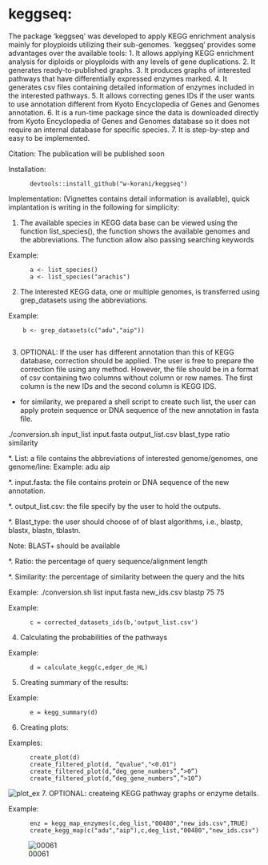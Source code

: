 # keggseq:
The package 'keggseq' was developed to apply KEGG enrichment analysis mainly for ployploids utilizing their sub-genomes. ‘keggseq’ provides some advantages over the available tools:
1. It allows applying KEGG enrichment analysis for diploids or ployploids with any levels of gene duplications.
2. It generates ready-to-published graphs.
3. It produces graphs of interested pathways that have differentially expressed enzymes marked.
4. It generates csv files containing detailed information of enzymes included in the interested pathways.
5. It allows correcting genes IDs if the user wants to use annotation different from Kyoto Encyclopedia of Genes and Genomes annotation.
6. It is a run-time package since the data is downloaded directly from Kyoto Encyclopedia of Genes and Genomes database so it does not require an internal database for specific species.
7. It is step-by-step and easy to be implemented.

Citation: The publication will be published soon

Installation:

          devtools::install_github("w-korani/keggseq")


Implementation: (Vignettes contains detail information is available), quick implantation is writing in the following for simplicity: 

1.	The available species in KEGG data base can be viewed using the function list_species(), the function shows the available genomes and the abbreviations. The function allow also passing searching keywords

Example:
          
          a <- list_species()
          a <- list_species("arachis")
2.	The interested KEGG data, one or multiple genomes, is transferred using grep_datasets using the abbreviations.

Example:
        
        b <- grep_datasets(c("adu","aip"))
          
3.	OPTIONAL: If the user has different annotation than this of KEGG database, correction should be applied. The user is free to prepare the correction file using any method. However, the file should be in a format of csv containing two columns without column or row names. The first column is the new IDs and the second column is KEGG IDS.
          
* for similarity, we prepared a shell script to create such list, the user can apply protein sequence or DNA sequence of the new annotation in fasta file.

./conversion.sh input_list input.fasta output_list.csv blast_type ratio similarity

*. List: a file contains the abbreviations of interested genome/genomes, one genome/line:
Example:
adu
aip

*. input.fasta: the file contains protein or DNA sequence of the new annotation.

*. output_list.csv: the file specify by the user to hold the outputs.

*. Blast_type: the user should choose of of blast algorithms, i.e., blastp, blastx, blastn, tblastn.

Note: BLAST+ should be available

*. Ratio: the percentage of query sequence/alignment length

*. Similarity: the percentage of similarity between the query and the hits

Example:
./conversion.sh list input.fasta new_ids.csv blastp 75 75

Example:

          c = corrected_datasets_ids(b,'output_list.csv')
4.	Calculating the probabilities of the pathways 

Example:
          
          d = calculate_kegg(c,edger_de_HL)
5.	Creating summary of the results:

Example:

          e = kegg_summary(d)

6.	Creating plots:

Examples:

          create_plot(d)
          create_filtered_plot(d, “qvalue","<0.01")
          create_filtered_plot(d,”deg_gene_numbers”,”>0”)
          create_filtered_plot(d,”deg_gene_numbers”,”>10”)
![plot_ex](https://cloud.githubusercontent.com/assets/21265433/25447237/a99af53c-2a71-11e7-82d6-0053fec7c5ee.jpeg)
7.	OPTIONAL: createing KEGG pathway graphs or enzyme details.

Example:

          enz = kegg_map_enzymes(c,deg_list,"00480","new_ids.csv",TRUE)
          create_kegg_map(c("adu","aip"),c,deg_list,"00480","new_ids.csv")

![00061](https://cloud.githubusercontent.com/assets/21265433/25533117/d087af1a-2bec-11e7-9257-7452902c9111.jpg)
